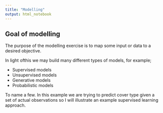 ```yaml
---
title: "Modelling"
output: html_notebook
---
```


## Goal of modelling

The purpose of the modelling exercise is to map some input or data to a desired objective.

In light ofthis we may build many different types of models, for example;

- Supervised models  
- Unsupervised models  
- Generative models  
- Probabilistic models  

To name a few. In this example we are trying to predict cover type given a set of actual observations so I will illustrate an example supervised learning approach.


